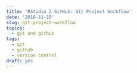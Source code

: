 ```yaml
---
title: 'RStudio 2 GitHub: Git Project Workflow'
date: '2016-11-10'
slug: git-project-workflow
topics:
  - git and github
tags:
  - git
  - github
  - version control
draft: yes
---
```


